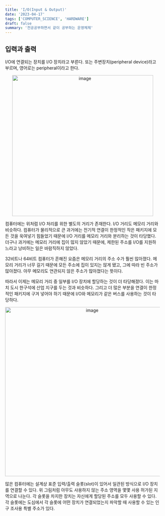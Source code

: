 ```yaml
---
title: 'I/O(Input & Output)'
date: '2023-04-17'
tags: ['COMPUTER_SCIENCE', 'HARDWARE']
draft: false
summary: '전공공부하면서 같이 공부하는 운영체제'
---
```


## 입력과 출력

I/O에 연결되는 장치를 I/O 장치라고 부른다. 또는 주변장치(peripheral device)라고 부르며, 영어로는 peripheral이라고 한다.

<p align="center">
  <img
    width="459"
    alt="image"
    src="https://user-images.githubusercontent.com/105579811/232368448-241013a6-324d-4d55-9b2c-7966b9332e54.png"
  />
</p>

컴퓨터에는 위처럼 I/O 처리를 위한 별도의 거리가 존재한다. I/O 거리도 메모리 거리와 비슷하다.
컴퓨터가 물리적으로 큰 과거에는 전기적 연결이 한정적인 작은 패키지에 모든 것을 욱여넣기 힘들었기 때문에 I/O 거리를 메모리 거리와 분리하는 것이 타당했다. 더구나 과거에는 메모리 거리에 집이 많지 않았기 때문에, 제한된 주소를 I/O를 지원하느라고 낭비하는 일은 바람직하지 않았다.

32비트나 64비트 컴퓨터가 흔해진 요즘은 메모리 거리의 주소 수가 훨씬 많아졌다. 메모리 거리가 너무 길기 때문에 모든 주소에 집이 있지는 않게 됐고, 그에 따라 빈 주소가 많아졌다. 아무 메모리도 연관되지 않은 주소가 많아졌다는 뜻이다.

따라서 이제는 메모리 거리 중 일부를 I/O 장치에 할당하는 것이 더 타당해졌다. 이는 마치 도시 한구석에 산업 지구를 두는 것과 비슷하다. 그리고 더 많은 부분을 연결이 한정적인 패키지에 구겨 넣어야 하기 때문에 I/O와 메모리가 같은 버스를 사용하는 것이 타당하다.

<p align="center">
  <img
    width="551"
    alt="image"
    src="https://user-images.githubusercontent.com/105579811/232369071-184db809-790b-44d4-831c-84ce7df99617.png"
  />
</p>

많은 컴퓨터에는 설계상 표준 입력/출력 슬롯(slot)이 있어서 일관된 방식으로 I/O 장치를 연결할 수 있다. 위 그림처럼 아무도 사용하지 않는 주소 영역을 몇몇 사용 허가된 지역으로 나눈다. 각 슬롯을 차지한 장치는 자신에게 할당된 주소를 모두 사용할 수 있다. 각 슬롯에는 도심에서 각 슬롯에 어떤 장치가 연결되었는지 파악할 때 사용할 수 있는 인구 조사용 특별 주소가 있다.

